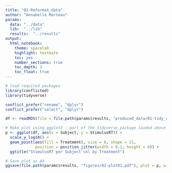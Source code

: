 ```yaml
---
title: "01-Reformat_data"
author: "Annabelle Marteau"
params:
  data: "../data"
  lib:  "../lib"
  results:  "../results"
output:
  html_notebook:
    theme: spacelab
    highlight: textmate
    toc: yes
    number_sections: true
    toc_depth: 3
    toc_float: true
---
```


```r
# load required packages
library(conflicted)
library(tidyverse)

conflict_prefer("rename", "dplyr")
conflict_prefer("select", "dplyr")
```

```r
df <- readRDS(file = file.path(params$results, "produced_data/01-tidy_data.rds"))
```

```r
# Make plot using ggplot2 - part of the tidyverse package loaded above - and save output to new object p
p <- ggplot(df, aes(x = Subject, y = StimulusRT)) +
  scale_y_log10() +
  geom_point(aes(fill = Treatment), size = 8, shape = 21,
             position = position_jitter(width = 0.1, height = 0)) +
  ggtitle("StimulusRT per Subject col by Treatment")

# Save plot as A4
ggsave(file.path(params$results, "figures/02-plot01.pdf"), plot = p, width = 297, height = 210, units = "mm")
```

